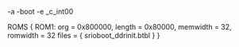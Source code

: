 -a
-boot
-e _c_int00

ROMS
{
	ROM1:  org = 0x800000, length = 0x80000, memwidth = 32, romwidth = 32
	files = { srioboot_ddrinit.btbl }
}


